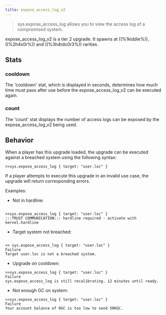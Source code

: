 ```yaml
---
title: expose_access_log_v2
---
```


> sys.expose_access_log allows you to view the access log of a compromised system.

expose_access_log_v2 is a tier 2 upgrade. It spawns at ((%1kiddie%)), ((%2h4x0r%)) and ((%3h4rdc0r3%)) rarities.

## Stats

### cooldown

The 'cooldown' stat, which is displayed in seconds, determines how much time must pass after use before the expose_access_log_v2 can be executed again.

### count

The 'count' stat displays the number of access logs can be exposed by the expose_access_log_v2 being used.

## Behavior

When a player has this upgrade loaded, the upgrade can be executed against a breached system using the following syntax:

```
>>sys.expose_access_log { target: "user.loc" }
```

If a player attempts to execute this upgrade in an invalid use case, the upgrade will return corresponding errors.

Examples:

- Not in hardline:

```

>>sys.expose_access_log { target: "user.loc" }
:::TRUST COMMUNICATION::: hardline required - activate with kernel.hardline

```

- Target system not breached:

```

>> sys.expose_access_log { target: "user.loc" }
Failure
Target user.loc is not a breached system.

```

- Upgrade on cooldown:

```
>>sys.expose_access_log { target: "user.loc" }
Failure
sys.expose_access_log is still recalibrating. 12 minutes until ready.
```

- Not enough GC on system:

```
>>sys.expose_access_log { target: "user.loc" }
Failure
Your account balance of 0GC is too low to send 50KGC.
```
